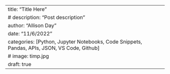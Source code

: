 ---
title: "Title Here"
# description: "Post description"
author: "Allison Day"
date: "11/6/2022"
categories: [Python, Jupyter Notebooks, Code Snippets, Pandas, APIs, JSON, VS Code, Github]
# image: timp.jpg
draft: true
---
